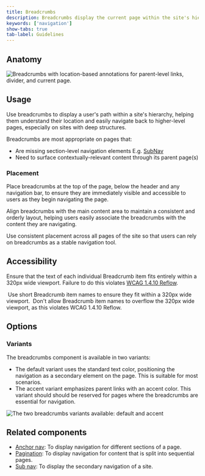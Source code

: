 ```yaml
---
title: Breadcrumbs
description: Breadcrumbs display the current page within the site's hierarchy, allowing users to easily navigate to a different level.
keywords: ['navigation']
show-tabs: true
tab-label: Guidelines
---
```



## Anatomy

<img
  src={anatomy.src}
  alt="Breadcrumbs with location-based annotations for parent-level links, divider, and current page."
/>

## Usage

Use breadcrumbs to display a user's path within a site's hierarchy, helping them understand their location and easily navigate back to higher-level pages, especially on sites with deep structures.

Breadcrumbs are most appropriate on pages that:

- Are missing section-level navigation elements E.g. [SubNav](/components/SubNav)
- Need to surface contextually-relevant content through its parent page(s)

### Placement

Place breadcrumbs at the top of the page, below the header and any navigation bar, to ensure they are immediately visible and accessible to users as they begin navigating the page.

Align breadcrumbs with the main content area to maintain a consistent and orderly layout, helping users easily associate the breadcrumbs with the content they are navigating.

Use consistent placement across all pages of the site so that users can rely on breadcrumbs as a stable navigation tool.

## Accessibility

Ensure that the text of each individual Breadcrumb item fits entirely within a 320px wide viewport. Failure to do this violates [WCAG 1.4.10 Reflow](https://github.com/github/accessibility-audit-guide/blob/main/web/WCAG/1.4.10%20Reflow.md).

<DoDontContainer>
  <Do>
    <img src={doOverflow.src} alt="" />
    <Caption>Use short Breadcrumb item names to ensure they fit within a 320px wide viewport.</Caption>
  </Do>
  <Dont>
    <img src={dontOverflow.src} alt="" />
    <Caption>
      Don't allow Breadcrumb item names to overflow the 320px wide viewport, as this violates WCAG 1.4.10 Reflow.
    </Caption>
  </Dont>
</DoDontContainer>

## Options

### Variants

The breadcrumbs component is available in two variants:

- The default variant uses the standard text color, positioning the navigation as a secondary element on the page. This is suitable for most scenarios.
- The accent variant emphasizes parent links with an accent color. This variant should should be reserved for pages where the breadcrumbs are essential for navigation.

<img src={variants.src} alt="The two breadcrumbs variants available: default and accent" />

## Related components

- [Anchor nav](/components/AnchorNav): To display navigation for different sections of a page.
- [Pagination](/components/Pagination): To display navigation for content that is split into sequential pages.
- [Sub nav](/components/SubNav): To display the secondary navigation of a site.

